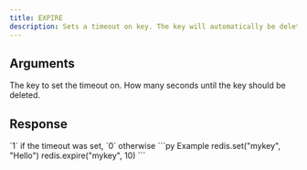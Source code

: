 ```yaml
---
title: EXPIRE
description: Sets a timeout on key. The key will automatically be deleted.
---
```



## Arguments

<ParamField body="key" type="str" required>
  The key to set the timeout on.
</ParamField>

<ParamField body="seconds" type="integer">
 How many seconds until the key should be deleted.

</ParamField>

## Response

<ResponseField type="integer" required>
  `1` if the timeout was set, `0` otherwise
</ResponseField>

<RequestExample>
```py Example
redis.set("mykey", "Hello")
redis.expire("mykey", 10)
```
</RequestExample>
